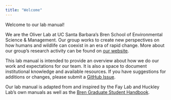 ```yaml
---
title: "Welcome"
---
```


Welcome to our lab manual!

We are the Oliver Lab at UC Santa Barbara's Bren School of Environmental Science & Management. Our group works to create new perspectives on how humans and wildlife can coexist in an era of rapid change. More about our group’s research activity can be found on [our website](oliverlab.org){target="_blank"}.

This lab manual is intended to provide an overview about how we do our work and expectations for our team. It is also a space to document institutional knowledge and available resources. If you have suggestions for additions or changes, please submit a [GitHub Issue](https://github.com/ryoliver-lab/lab-manual){target="_blank"}.

Our lab manual is adapted from and inspired by the Fay Lab and Huckley Lab's own manuals as well as the [Bren Graduate Student Handbook](https://bren.ucsb.edu/sites/default/files/2024-25%20Bren%20Graduate%20Student%20Handbook.docx.pdf){target="_blank"}.